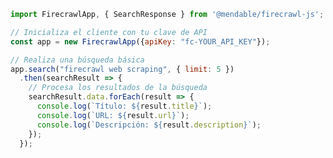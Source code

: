 ```js Node
import FirecrawlApp, { SearchResponse } from '@mendable/firecrawl-js';

// Inicializa el cliente con tu clave de API
const app = new FirecrawlApp({apiKey: "fc-YOUR_API_KEY"});

// Realiza una búsqueda básica
app.search("firecrawl web scraping", { limit: 5 })
  .then(searchResult => {
    // Procesa los resultados de la búsqueda
    searchResult.data.forEach(result => {
      console.log(`Título: ${result.title}`);
      console.log(`URL: ${result.url}`);
      console.log(`Descripción: ${result.description}`);
    });
  }); 
```
